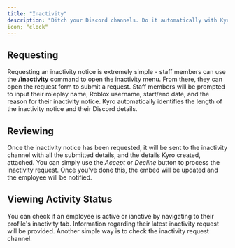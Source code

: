 ```yaml
---
title: "Inactivity"
description: "Ditch your Discord channels. Do it automatically with Kyro."
icon; "clock"
---
```


## Requesting

Requesting an inactivity notice is extremely simple - staff members can use the **/inactivity** command to open the inactivity menu. From there, they can open the request form to submit a request. Staff members will be prompted to input their roleplay name, Roblox username, start/end date, and the reason for their inactivity notice. Kyro automatically identifies the length of the inactivity notice and their Discord details.

## Reviewing

Once the inactivity notice has been requested, it will be sent to the inactivity channel with all the submitted details, and the details Kyro created, attached. You can simply use the _Accept_ or _Decline_ button to process the inactivity request. Once you've done this, the embed will be updated and the employee will be notified.

## Viewing Activity Status

You can check if an employee is active or ianctive by navigating to their profile's inactivity tab. Information regarding their latest inactivity request will be provided. Another simple way is to check the inactivity request channel.

